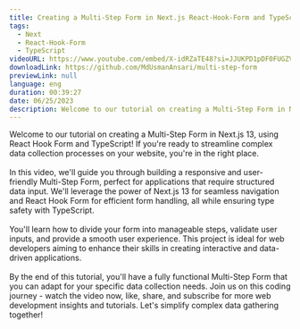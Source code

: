 ```yaml
---
title: Creating a Multi-Step Form in Next.js React-Hook-Form and TypeScript
tags: 
  - Next
  - React-Hook-Form
  - TypeScript
videoURL: https://www.youtube.com/embed/X-idRZaTE48?si=JJUKPD1pDF0FUGZV
downloadLink: https://github.com/MdUsmanAnsari/multi-step-form
previewLink: null
language: eng
duration: 00:39:27
date: 06/25/2023
description: Welcome to our tutorial on creating a Multi-Step Form in Next.js 13, using React Hook Form and TypeScript! If you're ready to streamline complex data collection processes on your website, you're in the right place.
---
```


Welcome to our tutorial on creating a Multi-Step Form in Next.js 13, using React Hook Form and TypeScript! If you're ready to streamline complex data collection processes on your website, you're in the right place.<br /><br />In this video, we'll guide you through building a responsive and user-friendly Multi-Step Form, perfect for applications that require structured data input. We'll leverage the power of Next.js 13 for seamless navigation and React Hook Form for efficient form handling, all while ensuring type safety with TypeScript.<br /><br />You'll learn how to divide your form into manageable steps, validate user inputs, and provide a smooth user experience. This project is ideal for web developers aiming to enhance their skills in creating interactive and data-driven applications.<br /><br />By the end of this tutorial, you'll have a fully functional Multi-Step Form that you can adapt for your specific data collection needs. Join us on this coding journey - watch the video now, like, share, and subscribe for more web development insights and tutorials. Let's simplify complex data gathering together!
